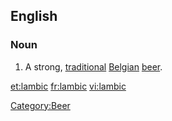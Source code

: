 ==English==

===Noun===
{{en-noun}}

# A strong, [[traditional]] [[Belgian]] [[beer]].

[[Category:Beer]]
[[et:lambic]]
[[fr:lambic]]
[[vi:lambic]]